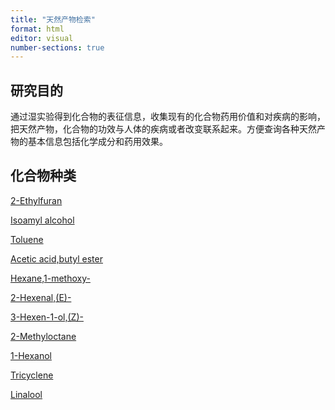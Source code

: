 ```yaml
---
title: "天然产物检索"
format: html
editor: visual
number-sections: true
---
```


## 研究目的

通过湿实验得到化合物的表征信息，收集现有的化合物药用价值和对疾病的影响，把天然产物，化合物的功效与人体的疾病或者改变联系起来。方便查询各种天然产物的基本信息包括化学成分和药用效果。

## 化合物种类

[2-Ethylfuran](2-Ethylfuran.qmd)

[Isoamyl alcohol](Isoamyl alcohol.qmd)

[Toluene](Toluene.qmd)

[Acetic acid,butyl ester](Acetic acid,butyl ester.qmd)

[Hexane,1-methoxy-](Hexane,1-methoxy-.qmd)

[2-Hexenal,(E)-](2-Hexenal,(E)-.qmd)

[3-Hexen-1-ol,(Z)-](3-Hexen-1-ol,(Z)-.qmd)

[2-Methyloctane](2-Methyloctane.qmd)

[1-Hexanol](1-Hexanol.qmd)

[Tricyclene](Tricyclene.qmd)

[Linalool](Linalool.qmd)



